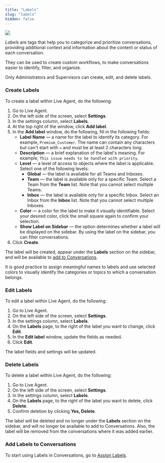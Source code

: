 ```yaml
---
title: "Labels"
slug: "labels"
hidden: false
---
```


<a href="/release-notes/4.88"><img noZoom src="https://img.shields.io/badge/Updated in-v4.88-blue.svg" /></a>


_Labels_ are tags that help you to categorize and prioritize conversations, providing additional context and information about the content or status of each conversation.

They can be used to create custom workflows, to make conversations easier to identify, filter, and organize.

Only Administrators and Supervisors can create, edit, and delete labels.

### Create Labels

To create a label within Live Agent, do the following:

1. Go to Live Agent.
2. On the left side of the screen, select **Settings**.
3. In the settings column, select **Labels**.
4. At the top right of the window, click **Add label**.
5. In the **Add label** window, do the following, fill in the following fields:
    - **Label Name** — a name for the label to identify its category. For example, `Premium_Customer`. The name can contain any characters but can't start with `=` and must be at least 2 characters long.    
    - **Description** — a brief explanation of the label's meaning. For example, `This issue needs to be handled with priority`.  
    - **Level** — a level of access to objects where the label is applicable. Select one of the following levels: 
        - **Global** — the label is available for all Teams and Inboxes. 
        - **Team** — the label is available only for a specific Team. Select a Team from the **Team** list. Note that you cannot select multiple Teams.
        - **Inbox** — the label is available only for a specific Inbox. Select an Inbox from the **Inbox** list. Note that you cannot select multiple Inboxes.
    - **Color** — a color for the label to make it visually identifiable. Select your desired color, click the small square again to confirm your selection.
    - **Show Label on Sidebar** — the option determines whether a label will be displayed on the sidebar. By using the label on the sidebar, you can filter conversations.
6. Click **Create**.

The label will be created, appear under the **Labels** section on the sidebar, and will be available to [add to Conversations](#add-labels-to-conversations).

<Tip>
  It is good practice to assign meaningful names to labels and use selected colors to visually identify the categories or topics to which a conversation belongs.
</Tip>

### Edit Labels

To edit a label within Live Agent, do the following:

1. Go to Live Agent.
2. On the left side of the screen, select **Settings**.
3. In the settings column, select **Labels**.
4. On the **Labels** page, to the right of the label you want to change, click **Edit**. 
5. In the **Edit label** window, update the fields as needed.
6. Click **Edit**.

The label fields and settings will be updated.

### Delete Labels

To delete a label within Live Agent, do the following:

1. Go to Live Agent.
2. On the left side of the screen, select **Settings**.
3. In the settings column, select **Labels**.
4. On the **Labels** page, to the right of the label you want to delete, click **Delete**.
5. Confirm deletion by clicking **Yes, Delete**.

The label will be deleted and no longer under the **Labels** section on the sidebar, and will no longer be available to add to Conversations. Also, the label will be removed from the conversations where it was added earlier.

### Add Labels to Conversations

To start using Labels in Conversations, go to [Assign Labels](./../conversation/assign-conversations#assign-labels).